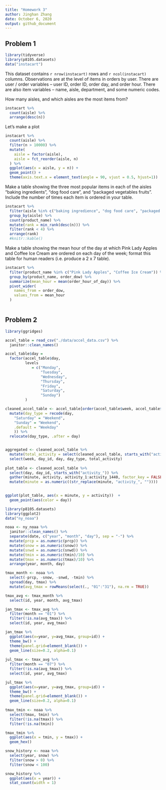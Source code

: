 ```yaml
---
title: "Homework 3"
author: Jinghan Zhang
date: October 6, 2020
output: github_document
---
```


## Problem 1

```r
library(tidyverse)
library(p8105.datasets)
data("instacart")
```

This dataset contains `r nrow(instacart)` rows and `r ncol(instacart)` columns. Observations are at the level of items in orders by user. There are user / order variables -- user ID, order ID, order day, and order hour. There are also item variables -- name, aisle, department, and some numeric codes. 

How many aisles, and which aisles are the most items from?
```r
instacart %>%
  count(aisle) %>%
  arrange(desc(n))
```
 
Let's make a plot

```r
instacart %>%
  count(aisle) %>%
  filter(n > 10000) %>%
  mutate(
    aisle = factor(aisle),
    aisle = fct_reorder(aisle, n)
  ) %>%
  ggplot(aes(x = aisle, y = n)) +
  geom_point() +
  theme(axis.text.x = element_text(angle = 90, vjust = 0.5, hjust=1))
```
Make a table showing the three most popular items in each of the aisles "baking ingredients", "dog food care", and "packaged vegetables fruits". Include the number of times each item is ordered in your table.

```r
instacart %>%
  filter(aisle %in% c("baking ingredience", "dog food care", "packaged vegetables fruits")) %>%
  group_by(aisle) %>%
  count(product_name) %>%
  mutate(rank = min_rank(desc(n))) %>%
  filter(rank < 4) %>%
  arrange(rank)
  #knitr::kable()
```

Make a table showing the mean hour of the day at which Pink Lady Apples and Coffee Ice Cream are ordered on each day of the week; format this table for human readers (i.e. produce a 2 x 7 table).

```r
instacart %>%
  filter(product_name %in% c("Pink Lady Apples", "Coffee Ice Cream")) %>%
  group_by(product_name, order_dow) %>%
  summarize(mean_hour = mean(order_hour_of_day)) %>%
  pivot_wider(
    names_from = order_dow,
    values_from = mean_hour
  )
  
```

## Problem 2

```r
library(ggridges)

accel_table = read_csv("./data/accel_data.csv") %>%
  janitor::clean_names() 

accel_table$day = 
  factor(accel_table$day, 
         levels 
            = c("Monday",
                "Tuesday",
                "Wednesday",
                "Thursday",
                "Friday",
                "Saturday",
                "Sunday")
         )

cleaned_accel_table <- accel_table[order(accel_table$week, accel_table$day),] %>%
  mutate(day_type = recode(day,
    "Saturday" = "Weekend",
    "Sunday" = "Weekend",
    .default = "Weekday"
    )) %>%
  relocate(day_type, .after = day)


aggregated <- cleaned_accel_table %>%
  mutate(total_activity = select(cleaned_accel_table, starts_with("activity_")) %>% rowSums()) %>%
  select(week, day_id, day, day_type, total_activity)
  
plot_table <- cleaned_accel_table %>%
  select(day, day_id, starts_with("activity_")) %>%
  gather(minute, activity, activity_1:activity_1440, factor_key = FALSE) %>%
  mutate(minute = as.numeric((str_replace(minute, "activity_", ""))))
  

ggplot(plot_table, aes(x = minute, y = activity))  + 
  geom_point(aes(color = day))
```


```r
library(p8105.datasets)
library(ggplot2)
data("ny_noaa") 

noaa <- ny_noaa %>%
  janitor::clean_names() %>%
  separate(date, c("year", "month", "day"), sep = "-") %>%
  mutate(prcp = as.numeric(prcp)) %>%
  mutate(snow = as.numeric(snow)) %>%
  mutate(snwd = as.numeric(snwd)) %>%
  mutate(tmin = as.numeric(tmin)/10) %>%
  mutate(tmax = as.numeric(tmax)/10) %>%
  arrange(year, month, day)

tmax_month <- noaa %>%
  select(-prcp, -snow, -snwd, -tmin) %>%
  spread(day, tmax) %>%
  mutate(avg_tmax = rowMeans(select(., "01":"31"), na.rm = TRUE))

tmax_avg <- tmax_month %>%
  select(id, year, month, avg_tmax)

jan_tmax <- tmax_avg %>%
  filter(month == "01") %>%
  filter(!is.na(avg_tmax)) %>%
  select(id, year, avg_tmax)

jan_tmax %>%
  ggplot(aes(x=year, y=avg_tmax, group=id)) +
  theme_bw() +
  theme(panel.grid=element_blank()) +
  geom_line(size=0.2, alpha=0.1)
  
jul_tmax <- tmax_avg %>%
  filter(month == "07") %>%
  filter(!is.na(avg_tmax)) %>%
  select(id, year, avg_tmax)

jul_tmax %>%
  ggplot(aes(x=year, y=avg_tmax, group=id)) +
  theme_bw() +
  theme(panel.grid=element_blank()) +
  geom_line(size=0.2, alpha=0.1)
  
tmax_tmin <- noaa %>%
  select(tmax, tmin) %>%
  filter(!is.na(tmax)) %>%
  filter(!is.na(tmin))

tmax_tmin %>%
  ggplot(aes(x = tmin, y = tmax)) +
  geom_hex()

snow_history <- noaa %>%
  select(year, snow) %>%
  filter(snow > 0) %>%
  filter(snow < 100)

snow_history %>%
  ggplot(aes(x = year)) +
  stat_count(width = 1)

```